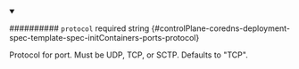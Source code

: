 
<details className="config-field" data-expandable="false" open>
<summary>

########## `protocol` <span className="config-field-required" data-required="false">required</span> <span className="config-field-type">string</span> <span className="config-field-default"></span> <span className="config-field-enum"></span> {#controlPlane-coredns-deployment-spec-template-spec-initContainers-ports-protocol}

Protocol for port. Must be UDP, TCP, or SCTP.
Defaults to "TCP".

</summary>



</details>
